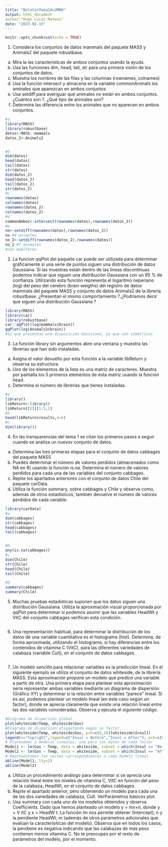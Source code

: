 ---
title: "BoletinTema1ALUMNO"
output: html_document
author:"Hugo Lucas Mateos"
date: "2023-02-15"
---

```{r setup, include=FALSE}
knitr::opts_chunk$set(echo = TRUE)
```

1. Considera los conjuntos de datos mammals del paquete MASS y Animals2 del paquete robustbase.
a. Mira la las características de ambos conjuntos usando la ayuda.
b. Usa las funciones dim, head, tail, str para una primera visión de los conjuntos de datos.
c. Muestra los nombres de las filas y las columnas (rownames, colnames)
d. Usa la función intersect y almacena en la variable commonAnimals los aminales que aparezcan en ambos conjuntos
e. Usa setdiff para averiguar qué animales no están en ambos conjuntos. ¿Cuántos son ?. ¿Qué tipo de animales son?
f. Determina las diferencia entre los animales que no aparecen en ambos conjuntos.

```{r}
#a
library(MASS)
library(robustbase)
datos<-MASS::mammals
datos_2<-Animals2


#b
dim(datos)
head(datos)
tail(datos)
str(datos)
dim(datos_2)
head(datos_2)
tail(datos_2)
str(datos_2)
#c
rownames(datos)
colnames(datos)
rownames(datos_2)
colnames(datos_2)
#d
commonAmbos<-intersect(rownames(datos),rownames(datos_2))
#e
no<-setdiff(rownames(datos),rownames(datos_2))
no #4 animales
no_2<-setdiff(rownames(datos_2),rownames(datos))
no_2 #7 animales
#Son mamíferos
```
2. La funcion qqPlot del paquete car puede ser utilizada para determinar gráficamente si una serie de puntos siguen una distribución de datos Gaussiana. Si las muestras están dentro de las líneas discontinuas podemos indicar que siguen una distribución Gaussiana con un 95 % de confianza. Utilizando esta función representa el logaritmo neperiano (log) del peso del cerebro (brain weigths) del registro de datos mammals del paquete MASS y conjunto de datos Animals2 de la librería robustbase. ¿Presentan el mismo comportamiento ?.¿Podríamos decir que siguen una distribución Gaussiana ?
```{r}
library(MASS)
library(car)
library(robustbase)
car::qqPlot(log(mammals$brain))
qqPlot(log(Animals2$brain))
#Si que presentan una disposición Gaussiana, ya que son simétricos
```

3. La función library sin argumentos abre una ventana y muestra las librerías que han sido instaladas.
a. Asigna el valor devuelto por esta función a la variable libReturn y observa su estructura.
b. Uno de los elementos de la lista es una matriz de caracteres. Muestra por pantalla los 5 primeros elementos de esta matriz usando la función head.
c. Determina el número de librerías que tienes instaladas.
```{r}
#a
library()
libReturn<-library()
libReturn[[2]][1:5,1]
#b
head(libReturn$results,n=5)
#c
dim(library())
```
4. En las transparencias del tema 1 se citan los primeros pasos a seguir cuando se analiza un nuevov conjunto de datos.
a. Determina las tres primeras etapas para el conjunto de datos cabbages del paquete MASS
b. Puedes determinar el número de valores perdidos (almacenados como NA en R) usando la función is.na. Determina el número de valores perdidos para cada una de las variables del conjunto cabbages.
c. Repite los apartados anteriores con el conjunto de datos Chile del paquete carData.
d. Utiliza la función summary, sobre cabbages y Chile y observa como, además de otros
estadísticos, también devuelve el número de valores perdidos de cada variable.
```{r}
library(carData)
#a
dim(cabbages)
str(cabbages)
head(cabbages)
tail(cabbages)


#b
any(is.na(cabbages))
#c
dim(Chile)
str(Chile)
head(Chile)
tail(Chile)

#d
summary(cabbages)
summary(Chile)
```

5. Muchas pruebas estadísticas suponen que los datos siguen una distribución Gaussiana. Utiliza la aproximación visual proporcionada por qqPlot para determinar si podemos asumir que las variables HeadWt y VitC del conjunto cabbages verifican esta condición.
```{r}

```

6. Una representación habitual, para determinar la distribución de los datos de una variable cuantitativa es el histograma (hist). Determina, de forma aproximada, utilizando el histograma, si hay diferencias entre los contenidos de vitamina C (VitC), para las diferentes variedades de calabaza (variable Cult), en el conjunto de datos cabbages.
```{r}

```

7. Un modelo sencillo para relacionar variables es la predicción lineal. En el siguiente ejemplo se utiliza el conjunto de datos whiteside, de la librería MASS. Esta aproximación propone un modelo que predice una variable a partir de otra. Una primera etapa para plantear esta aproximación sería representar ambas variables mediante un diagrama de dispersión (Gráfico XY) y determinar si la relación entre variables “parece” lineal. Si es así, podemos plantear un modelo lineal (en este caso según un factor), donde se aprecia claramente que existe una relación lineal entre las dos variables consideradas. Observa y ejecuta el siguiente código.
```{r}
#Diagrama de dispersión global.
plot(whiteside$Temp, whiteside$Gas)
#Diagrama de dispersión etiquetando según un factor.
plot(whiteside$Temp, whiteside$Gas, pch=c(6,16)[whiteside$Insul])
legend(x="topright",legend=c("Insul = Before","Insul = After"), pch=c(6,16))
# Planteamos 2 modelos lineales, uno para los datos de cada factor
Model1 <- lm(Gas ~ Temp, data = whiteside, subset = which(Insul == "Before"))
Model2 <- lm(Gas ~ Temp, data = whiteside, subset = which(Insul == "After"))
# Representamos las rectas correspondientes a cada modelo lineal
abline(Model1, lty=2)
abline(Model2)

```
a. Utiliza un procedimiento análogo para determinar si se aprecia una relación lineal entre los niveles de vitamina C, VitC en función del peso de la calabaza, HeadWt, en el conjunto de datos cabbages.
b. Repite el apartado anterior, pero obteniendo un modelo para cada una de las dos variedades de calabaza, Cult. VerParámetros básicos plot.
c. Usa summary con cada uno de los modelos obtenidos y observa Coefficients. Dado que hemos
planteado un modelo y = mx+n, donde y = V itC y x = HeadW t. La función lm nos permite obtener (Intercept); n y la pendiente HeadWt; m (además de otros parámetros adicionales que evalúan la caracterísiticas del modelo). Observa que en todos los casos, la pendiene es negativa indicando que las calabazas de más peso contienen menos vitamina C. No te preocupes por el resto de parámetros del modelo, por el momento.
